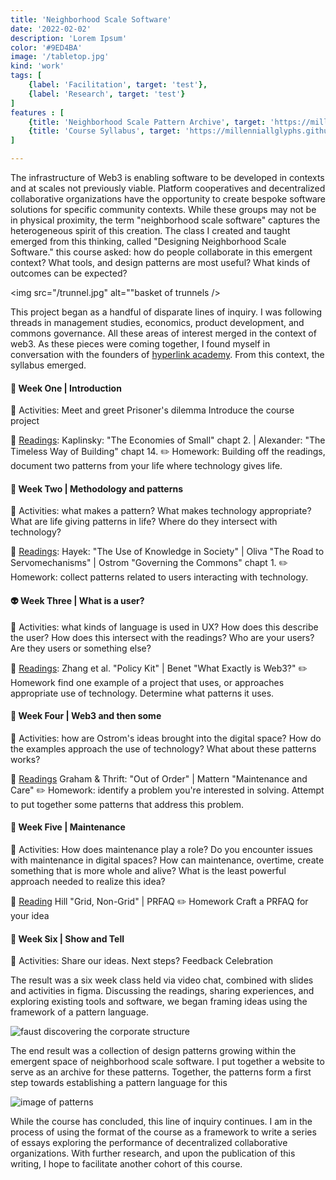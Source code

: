 ```yaml
---
title: 'Neighborhood Scale Software'
date: '2022-02-02'
description: 'Lorem Ipsum'
color: '#9ED4BA'
image: '/tabletop.jpg'
kind: 'work'
tags: [
    {label: 'Facilitation', target: 'test'},
    {label: 'Research', target: 'test'}
]
features : [
    {title: 'Neighborhood Scale Pattern Archive', target: 'https://millenniallglyphs.github.io/neighborhood-scale-software-patterns/'},
    {title: 'Course Syllabus', target: 'https://millenniallglyphs.github.io/neighborhood-scale-software-patterns/'}
]

---
```


The infrastructure of Web3 is enabling software to be developed in contexts and at scales not previously viable. Platform cooperatives and decentralized collaborative organizations have the opportunity to create bespoke software solutions for specific community contexts. While these groups may not be in physical proximity, the term "neighborhood scale software" captures the heterogeneous spirit of this creation. The class I created and taught emerged from this thinking, called "Designing Neighborhood Scale Software." this course asked: how do people collaborate in this emergent context? What tools, and design patterns are most useful? What kinds of outcomes can be expected?

<img src="/trunnel.jpg" alt=""basket of trunnels />

This project began as a handful of disparate lines of inquiry. I was following threads in management studies, economics, product development, and commons governance. All these areas of interest merged in the context of  web3. As these pieces were coming together, I found myself in conversation with the founders of [hyperlink academy](hyperlink.org). From this context, the syllabus emerged. 

#### 🔮 Week One | Introduction 

🧠 Activities: Meet and greet Prisoner's dilemma Introduce the course project 

📖 [Readings](https://www.are.na/calvin-hutcheon/i-nb0yglsiygg): Kaplinsky: "The Economies of Small" chapt 2. | Alexander: "The Timeless Way of Building" chapt 14. ✏️ Homework: Building off the readings, document two patterns from your life where technology gives life. 

#### 🏡 Week Two | Methodology and patterns 

🧠 Activities: what makes a pattern? What makes technology appropriate? What are life giving patterns in life? Where do they intersect with technology?

📖 [Readings](https://www.are.na/calvin-hutcheon/ii-9fiv-9584n4): Hayek: "The Use of Knowledge in Society" | Oliva "The Road to Servomechanisms" |  Ostrom "Governing the Commons" chapt 1. ✏️ Homework: collect patterns related to users interacting with technology.

 #### 👽 Week Three | What is a user? 
 
 🧠 Activities: what kinds of language is used in UX? How does this describe the user? How does this intersect with the readings? Who are your users? Are they users or something else? 
 
 📖 [Readings](https://www.are.na/calvin-hutcheon/iii-b7h4bvy4uvy):  Zhang et al. "Policy Kit" | Benet "What Exactly is Web3?" ✏️ Homework find one example of a project that uses, or approaches appropriate use of technology. Determine what patterns it uses. 

#### 🔗  Week Four | Web3 and then some 

🧠 Activities: how are Ostrom's ideas brought into the digital space? How do the examples approach the use of technology? What about these patterns works?  

📖 [Readings](https://www.are.na/calvin-hutcheon/iv-wxbq1d5i4es) Graham & Thrift: "Out of Order" | Mattern "Maintenance and Care" ✏️ Homework: identify a problem you're interested in solving. Attempt to put together some patterns that address this problem.

#### 🦎 Week Five | Maintenance 

🧠 Activities: How does maintenance play a role? Do you encounter issues with maintenance in digital spaces? How can maintenance, overtime, create something that is more whole and alive? What is the least powerful approach needed to realize this idea? 

📖 [Reading](https://www.are.na/calvin-hutcheon/v-ivmlk6kpzfq) Hill "Grid, Non-Grid" | PRFAQ ✏️ Homework Craft a PRFAQ for your idea

#### 🎁 Week Six | Show and Tell 

🧠 Activities: Share our ideas. Next steps? Feedback Celebration

The result was a six week class held via video chat, combined with slides and activities in figma. Discussing the readings, sharing experiences, and exploring existing tools and software, we began framing ideas using the framework of a pattern language. 

<img src="/faust.png" alt="faust discovering the corporate structure" />

The end result was a collection of design patterns growing within the emergent space of neighborhood scale software. I put together a website to serve as an archive for these patterns. Together, the patterns form a first step towards establishing a pattern language for this 

<img src="/pattern-cards.png" alt="image of patterns"/>

While the course has concluded, this line of inquiry continues. I am in the process of using the format of the course as a framework to write a series of essays exploring the performance of decentralized collaborative organizations. With further research, and upon the publication of this writing, I hope to facilitate another cohort of this course. 
